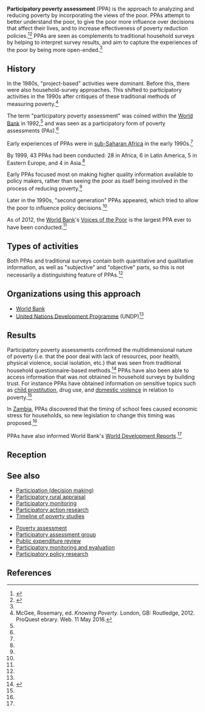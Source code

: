 '''Participatory poverty assessment''' (PPA) is the approach to analyzing and reducing poverty by incorporating the views of the poor. PPAs attempt to better understand the poor, to give the poor more influence over decisions that affect their lives, and to increase effectiveness of poverty reduction policies.<ref name="ppa_guide">{{cite web |url=http://info.worldbank.org/etools/docs/library/238411/ppa.pdf |title=A rough guide to PPAs |author=Andy Norton with Bella Bird Karen Brock Margaret Kakande Carrie Turk |publisher=Overseas Development Institute |year=2006}}</ref>{{rp|6}}<ref>{{cite web |url=http://www.hakikazi.org/tcdd/newpage7.htm |title=Presentation on Introduction to Participatory Poverty Assessments (PPAs) |publisher=Hakikazi Catalyst |accessdate=May 10, 2016}}</ref> PPAs are seen as complements to traditional household surveys by helping to interpret survey results, and aim to capture the experiences of the poor by being more open-ended.<ref name=robb/>{{rp|xiii,xv}}

==History==

In the 1980s, "project-based" activities were dominant. Before this, there were also household-survey approaches. This shifted to participatory activities in the 1990s after critiques of these traditional methods of measuring poverty.<ref name="mcgee">McGee, Rosemary, ed. ''Knowing Poverty''. London, GB: Routledge, 2012. ProQuest ebrary. Web. 11 May 2016.</ref>{{rp|1,3}}

The term "participatory poverty assessment" was coined within the [[World Bank]] in 1992,<ref name=ppa_guide/> and was seen as a participatory form of poverty assessments (PAs).<ref name=mcgee/>{{rp|2}}

Early experiences of PPAs were in [[sub-Saharan Africa]] in the early 1990s.<ref name=mcgee/>{{rp|3}}

By 1999, 43 PPAs had been conducted: 28 in Africa, 6 in Latin America, 5 in Eastern Europe, and 4 in Asia.<ref name=robb/>{{rp|xiii,xiv}}

Early PPAs focused most on making higher quality information available to policy makers, rather than seeing the poor as itself being involved in the process of reducing poverty.<ref name=mcgee/>{{rp|3}}

Later in the 1990s, "second generation" PPAs appeared, which tried to allow the poor to influence policy decisions.<ref name=mcgee/>{{rp|4}}

As of 2012, the [[World Bank]]'s [[Voices of the Poor]] is the largest PPA ever to have been conducted.<ref name=mcgee/>{{rp|4}}

{{quote |text=PPAs devel- oped in response to the broadening thinking on the multidimensional character of poverty associated with such publications as the Bulletin on Vulnerability (Institute of Development Studies 1989) and Putting the Last First (Chambers 1983).  In the Bank, there was also ongoing project (as opposed to policy) work on understanding poverty and well-being through beneficiary assessments, participatory rural appraisals, devel- opmental anthropology approaches, and similar methods.<ref name=robb/>{{rp|3}}}}

==Types of activities==

Both PPAs and traditional surveys contain both quantitative and qualitative information, as well as "subjective" and "objective" parts, so this is not necessarily a distinguishing feature of PPAs.<ref name=robb/>{{rp|3}}

==Organizations using this approach==

* [[World Bank]]
* [[United Nations Development Programme]] (UNDP)<ref name=robb/>{{rp|3}}

==Results==

Participatory poverty assessments confirmed the multidimensional nature of poverty (i.e. that the poor deal with lack of resources, poor health, physical violence, social isolation, etc.) that was seen from traditional household questionnaire-based methods.<ref name="robb">{{cite web |url=http://www-wds.worldbank.org/external/default/WDSContentServer/WDSP/IB/1999/07/22/000094946_99040105542482/Rendered/PDF/multi_page.pdf |title=Can the Poor Influence Policy? Participatory Poverty Assessments in the Developing World |author=Caroline M. Robb |year=1999 |publisher=[[International Bank for Reconstruction and Development]]}}</ref>{{rp|vi}} PPAs have also been able to access information that was not obtained in household surveys by building trust. For instance PPAs have obtained information on sensitive topics such as [[child prostitution]], drug use, and [[domestic violence]] in relation to poverty.<ref name=robb/>{{rp|xiv}}

In [[Zambia]], PPAs discovered that the timing of school fees caused economic stress for households, so new legislation to change this timing was proposed.<ref name=robb/>{{rp|xv}}

PPAs have also informed World Bank's [[World Development Report]]s.<ref name=robb/>{{rp|vi}}

==Reception==

==See also==

*[[Participation (decision making)]]
*[[Participatory rural appraisal]]
*[[Participatory monitoring]]
*[[Participatory action research]]
*[[Timeline of poverty studies]]

*[[Poverty assessment]]
*[[Participatory assessment group]]
*[[Public expenditure review]]
*[[Participatory monitoring and evaluation]]
*[[Participatory policy research]]

==References==

{{reflist|30em}}

